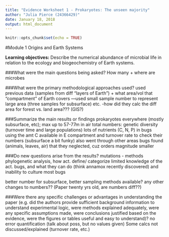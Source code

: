 ```yaml
---
title: "Evidence Worksheet 1 - Prokaryotes: The unseen majority"  
author: "Julia Pierce (24366429)"
date: January 18, 2018
output: html_document
---
```


```r
knitr::opts_chunk$set(echo = TRUE)
```


#Module 1 Origins and Earth Systems

**Learning objectives:**
Describe the numerical abundance of microbial life in relation to the ecology and biogeochemistry of Earth systems.

###What were the main questions being asked?
How many + where are microbes

###What were the primary methodological approaches used?
used previous data (samples from diff “layers of Earth”) + what area/vol that “compartment” of Earth covers
—used small sample number to represent large area (three samples for subsurface) etc.
-how did they calc the diff area for forest vs. land area??? (GIS?)

###Summarize the main results or findings
prokaryotes everywhere (mostly subsurface, etc); max up to 57-77m in air
total numbers:
genetic diversity (turnover time and large populations)
lots of nutrients (C, N, P) in bugs
using the amt C available in E compartment and turnover rate to check their numbers (subsurface a bit funky)
 also went through other areas bugs found (animals, leaves, air) that they neglected, cuz orders magnitude smaller

###Do new questions arise from the results?
mutations - methods phylogenetic analysis, how act. define/ categorize 
limited knowledge of the act. bugs, and what they can do (think annamox recently discovered) and inability to culture most bugs


better number for subsurface, better sampling methods available? any other changes to numbers?? (Paper twenty yrs old, are numbers diff??)

###Were there any specific challenges or advantages in understanding the paper (e.g. did the authors provide sufficient background information to understand experimental logic, were methods explained adequately, were any specific assumptions made, were conclusions justified based on the evidence, were the figures or tables useful and easy to understand)?
no error quantification (talk about poss, but no values given)
Some calcs not discussed/explained (turnover rate, etc.)

